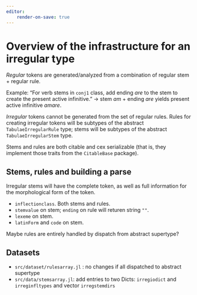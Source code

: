 ```yaml
---
editor:
    render-on-save: true
---
```


# Overview of the infrastructure for an irregular type


*Regular* tokens are generated/analyzed from a combination of regular stem + regular rule.

Example: "For verb stems in `conj1` class, add ending *are* to the stem to create the present active infinitive." -> stem *am* + ending *are* yields present active infinitive *amare*.

*Irregular* tokens cannot be generated from the set of regular rules. Rules for creating irregular tokens will be subtypes of the abstract `TabulaeIrregularRule` type; stems will be subtypes of the abstract `TabulaeIrregularStem` type.


Stems and rules are both citable and cex serializable (that is, they implement those traits from the `CitableBase` package).




## Stems, rules and building a parse

Irregular stems will have the complete token, as well as full information for the morphological form of the token. 



- `inflectionclass`. Both stems and rules.
- `stemvalue` on stem; `ending` on rule will returen string `""`. 
- `lexeme` on stem.
- `latinForm` and `code` on stem.


Maybe rules are entirely handled by dispatch from abstract supertype?


## Datasets

- `src/dataset/rulesarray.jl` : no changes if all dispatched to abstract supertype
- `src/data/stemsarray.jl`: add entries to two Dicts:  `irregiodict` and `irreginfltypes` and vector `irregstemdirs`

